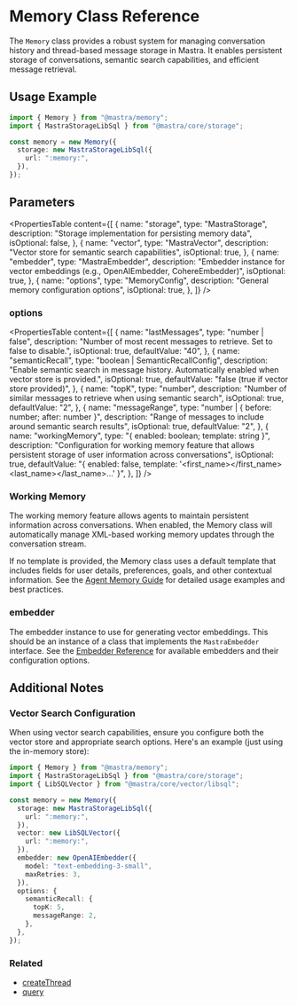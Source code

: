 # Memory Class Reference

The `Memory` class provides a robust system for managing conversation history and thread-based message storage in Mastra. It enables persistent storage of conversations, semantic search capabilities, and efficient message retrieval.

## Usage Example

```typescript copy showLineNumbers
import { Memory } from "@mastra/memory";
import { MastraStorageLibSql } from "@mastra/core/storage";

const memory = new Memory({
  storage: new MastraStorageLibSql({
    url: ":memory:",
  }),
});
```

## Parameters

<PropertiesTable
  content={[
    {
      name: "storage",
      type: "MastraStorage",
      description: "Storage implementation for persisting memory data",
      isOptional: false,
    },
    {
      name: "vector",
      type: "MastraVector",
      description: "Vector store for semantic search capabilities",
      isOptional: true,
    },
    {
      name: "embedder",
      type: "MastraEmbedder",
      description:
        "Embedder instance for vector embeddings (e.g., OpenAIEmbedder, CohereEmbedder)",
      isOptional: true,
    },
    {
      name: "options",
      type: "MemoryConfig",
      description: "General memory configuration options",
      isOptional: true,
    },
  ]}
/>

### options

<PropertiesTable
  content={[
    {
      name: "lastMessages",
      type: "number | false",
      description:
        "Number of most recent messages to retrieve. Set to false to disable.",
      isOptional: true,
      defaultValue: "40",
    },
    {
      name: "semanticRecall",
      type: "boolean | SemanticRecallConfig",
      description:
        "Enable semantic search in message history. Automatically enabled when vector store is provided.",
      isOptional: true,
      defaultValue: "false (true if vector store provided)",
    },
    {
      name: "topK",
      type: "number",
      description:
        "Number of similar messages to retrieve when using semantic search",
      isOptional: true,
      defaultValue: "2",
    },
    {
      name: "messageRange",
      type: "number | { before: number; after: number }",
      description:
        "Range of messages to include around semantic search results",
      isOptional: true,
      defaultValue: "2",
    },
    {
      name: "workingMemory",
      type: "{ enabled: boolean; template: string }",
      description:
        "Configuration for working memory feature that allows persistent storage of user information across conversations",
      isOptional: true,
      defaultValue:
        "{ enabled: false, template: '<user><first_name></first_name><last_name></last_name>...</user>' }",
    },
  ]}
/>

### Working Memory

The working memory feature allows agents to maintain persistent information across conversations. When enabled, the Memory class will automatically manage XML-based working memory updates through the conversation stream.

If no template is provided, the Memory class uses a default template that includes fields for user details, preferences, goals, and other contextual information. See the [Agent Memory Guide](/docs/agents/agent-memory#working-memory) for detailed usage examples and best practices.

### embedder

The embedder instance to use for generating vector embeddings. This should be an instance of a class that implements the `MastraEmbedder` interface. See the [Embedder Reference](/docs/reference/embedder) for available embedders and their configuration options.

## Additional Notes

### Vector Search Configuration

When using vector search capabilities, ensure you configure both the vector store and appropriate search options. Here's an example (just using the in-memory store):

```typescript copy showLineNumbers
import { Memory } from "@mastra/memory";
import { MastraStorageLibSql } from "@mastra/core/storage";
import { LibSQLVector } from "@mastra/core/vector/libsql";

const memory = new Memory({
  storage: new MastraStorageLibSql({
    url: ":memory:",
  }),
  vector: new LibSQLVector({
    url: ":memory:",
  }),
  embedder: new OpenAIEmbedder({
    model: "text-embedding-3-small",
    maxRetries: 3,
  }),
  options: {
    semanticRecall: {
      topK: 5,
      messageRange: 2,
    },
  },
});
```

### Related

- [createThread](/docs/reference/memory/createThread.mdx)
- [query](/docs/reference/memory/query.mdx)

